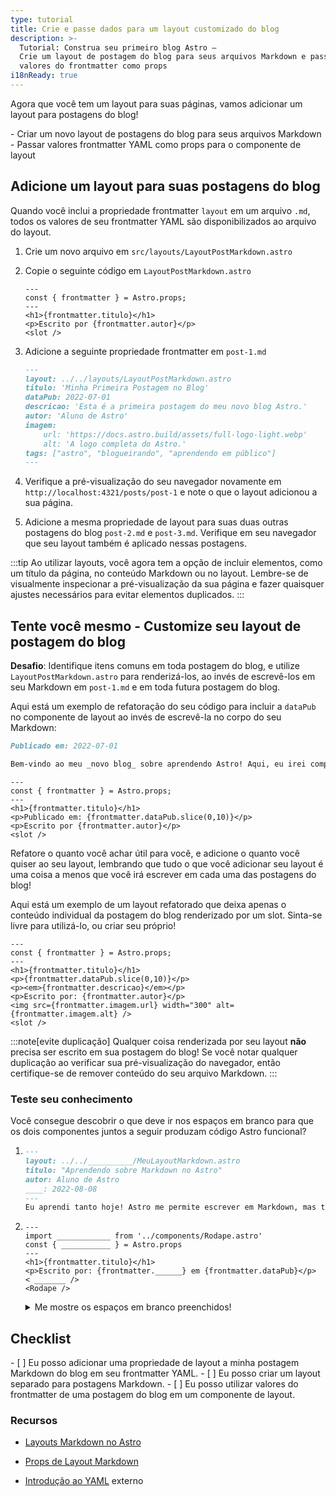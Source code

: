 ```yaml
---
type: tutorial
title: Crie e passe dados para um layout customizado do blog
description: >-
  Tutorial: Construa seu primeiro blog Astro —
  Crie um layout de postagem do blog para seus arquivos Markdown e passe seus
  valores do frontmatter como props
i18nReady: true
---
```




Agora que você tem um layout para suas páginas, vamos adicionar um layout para postagens do blog!

<PreCheck>
  - Criar um novo layout de postagens do blog para seus arquivos Markdown
  - Passar valores frontmatter YAML como props para o componente de layout
</PreCheck>

## Adicione um layout para suas postagens do blog

Quando você inclui a propriedade frontmatter `layout` em um arquivo `.md`, todos os valores de seu frontmatter YAML são disponibilizados ao arquivo do layout.

1. Crie um novo arquivo em `src/layouts/LayoutPostMarkdown.astro`

2. Copie o seguinte código em `LayoutPostMarkdown.astro`

    ```astro title="src/layouts/LayoutPostMarkdown.astro"
    ---
    const { frontmatter } = Astro.props;
    ---
    <h1>{frontmatter.titulo}</h1>
    <p>Escrito por {frontmatter.autor}</p>
    <slot />
    ```

3. Adicione a seguinte propriedade frontmatter em `post-1.md`

    ```markdown title="src/pages/posts/post-1.md" ins={2}
    ---
    layout: ../../layouts/LayoutPostMarkdown.astro
    titulo: 'Minha Primeira Postagem no Blog'
    dataPub: 2022-07-01
    descricao: 'Esta é a primeira postagem do meu novo blog Astro.'
    autor: 'Aluno de Astro'
    imagem:
        url: 'https://docs.astro.build/assets/full-logo-light.webp'
        alt: 'A logo completa do Astro.'
    tags: ["astro", "blogueirando", "aprendendo em público"]
    ---
    ```

4. Verifique a pré-visualização do seu navegador novamente em `http://localhost:4321/posts/post-1` e note o que o layout adicionou a sua página. 

5. Adicione a mesma propriedade de layout para suas duas outras postagens do blog `post-2.md` e `post-3.md`. Verifique em seu navegador que seu layout também é aplicado nessas postagens.

:::tip
Ao utilizar layouts, você agora tem a opção de incluir elementos, como um título da página, no conteúdo Markdown ou no layout. Lembre-se de visualmente inspecionar a pré-visualização da sua página e fazer quaisquer ajustes necessários para evitar elementos duplicados. 
:::

<Box icon="puzzle-piece">

## Tente você mesmo - Customize seu layout de postagem do blog

**Desafio**: Identifique itens comuns em toda postagem do blog, e utilize `LayoutPostMarkdown.astro` para renderizá-los, ao invés de escrevê-los em seu Markdown em `post-1.md` e em toda futura postagem do blog.

Aqui está um exemplo de refatoração do seu código para incluir a `dataPub` no componente de layout ao invés de escrevê-la no corpo do seu Markdown:

```markdown title="src/pages/posts/post-1.md" del={1}
Publicado em: 2022-07-01

Bem-vindo ao meu _novo blog_ sobre aprendendo Astro! Aqui, eu irei compartilhar minha jornada de aprendizado enquanto eu construo um novo website.
```

```astro title="src/layouts/LayoutPostMarkdown.astro" ins={5}
---
const { frontmatter } = Astro.props;
---
<h1>{frontmatter.titulo}</h1>
<p>Publicado em: {frontmatter.dataPub.slice(0,10)}</p>
<p>Escrito por {frontmatter.autor}</p>
<slot />
```

Refatore o quanto você achar útil para você, e adicione o quanto você quiser ao seu layout, lembrando que tudo o que você adicionar seu layout é uma coisa a menos que você irá escrever em cada uma das postagens do blog!

Aqui está um exemplo de um layout refatorado que deixa apenas o conteúdo individual da postagem do blog renderizado por um slot. Sinta-se livre para utilizá-lo, ou criar seu próprio!

```astro title="src/layouts/LayoutPostMarkdown.astro"
---
const { frontmatter } = Astro.props;
---
<h1>{frontmatter.titulo}</h1>
<p>{frontmatter.dataPub.slice(0,10)}</p>
<p><em>{frontmatter.descricao}</em></p>
<p>Escrito por: {frontmatter.autor}</p>
<img src={frontmatter.imagem.url} width="300" alt={frontmatter.imagem.alt} />
<slot />
```
</Box>

:::note[evite duplicação]
 Qualquer coisa renderizada por seu layout **não** precisa ser escrito em sua postagem do blog! Se você notar qualquer duplicação ao verificar sua pré-visualização do navegador, então certifique-se de remover conteúdo do seu arquivo Markdown.
:::

 

<Box icon="question-mark">

### Teste seu conhecimento

Você consegue descobrir o que deve ir nos espaços em branco para que os dois componentes juntos a seguir produzam código Astro funcional?

1.  ```markdown title="src/pages/posts/learning-astro.md"
    ---
    layout: ../../__________/MeuLayoutMarkdown.astro
    titulo: "Aprendendo sobre Markdown no Astro"
    autor: Aluno de Astro
    ____: 2022-08-08
    ---
    Eu aprendi tanto hoje! Astro me permite escrever em Markdown, mas também a utilizar variáveis do frontmatter. Eu posso até acessar esses valores em um componente de layout Astro.
    ```

2.  ```astro title="src/layouts/MeuLayoutMarkdown.astro"
    ---
    import ____________ from '../components/Rodape.astro'
    const { ___________ } = Astro.props
    ---
    <h1>{frontmatter.titulo}</h1>
    <p>Escrito por: {frontmatter.______} em {frontmatter.dataPub}</p>
    < _______ />
    <Rodape />
    ```
    <details>
        <summary>Me mostre os espaços em branco preenchidos!</summary>

        1.  ```markdown title="src/pages/posts/learning-astro.md" "layouts" "dataPub"
            ---
            layout: ../../layouts/MeuLayoutMarkdown.astro
            titulo: "Aprendendo sobre Markdown no Astro"
            autor: Aluno de Astro
            dataPub: 2022-08-08
            ---
            Eu aprendi tanto hoje! Astro me permite escrever em Markdown, mas também a utilizar variáveis do frontmatter. Eu posso até acessar esses valores em um componente de layout Astro.
            ```

        2.  ```astro title="src/layouts/MeuLayoutMarkdown.astro" " Rodape " " frontmatter " "autor" "slot"
            ---
            import Rodape from '../components/Rodape.astro'
            const { frontmatter } = Astro.props
            ---
            <h1>{frontmatter.titulo}</h1>
            <p>Escrito por: {frontmatter.autor} em {frontmatter.dataPub}</p>
            <slot />
            <Rodape />
            ```
    </details>
</Box>

<Box icon="check-list">

## Checklist

<Checklist>
- [ ] Eu posso adicionar uma propriedade de layout a minha postagem Markdown do blog em seu frontmatter YAML.
- [ ] Eu posso criar um layout separado para postagens Markdown.
- [ ] Eu posso utilizar valores do frontmatter de uma postagem do blog em um componente de layout.
</Checklist>

</Box>

### Recursos

- [Layouts Markdown no Astro](/pt-br/guides/markdown-content/#frontmatter-layout)

- [Props de Layout Markdown](/pt-br/core-concepts/layouts/#props-de-layout-markdown)

- [Introdução ao YAML](https://dev.to/paulasantamaria/introduction-to-yaml-125f) <Badge>externo</Badge>
